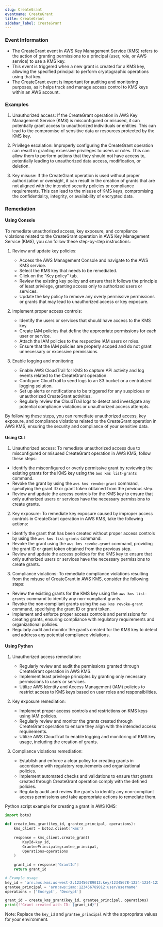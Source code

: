 ```yaml
--- 
slug: CreateGrant
eventname: CreateGrant
title: CreateGrant
sidebar_label: CreateGrant
---
```

                       
### Event Information

- The CreateGrant event in AWS Key Management Service (KMS) refers to the action of granting permissions to a principal (user, role, or AWS service) to use a KMS key.
- This event is triggered when a new grant is created for a KMS key, allowing the specified principal to perform cryptographic operations using that key.
- The CreateGrant event is important for auditing and monitoring purposes, as it helps track and manage access control to KMS keys within an AWS account.


### Examples

1. Unauthorized access: If the CreateGrant operation in AWS Key Management Service (KMS) is misconfigured or misused, it can potentially grant access to unauthorized individuals or entities. This can lead to the compromise of sensitive data or resources protected by the KMS key.

2. Privilege escalation: Improperly configuring the CreateGrant operation can result in granting excessive privileges to users or roles. This can allow them to perform actions that they should not have access to, potentially leading to unauthorized data access, modification, or deletion.

3. Key misuse: If the CreateGrant operation is used without proper authorization or oversight, it can result in the creation of grants that are not aligned with the intended security policies or compliance requirements. This can lead to the misuse of KMS keys, compromising the confidentiality, integrity, or availability of encrypted data.

### Remediation

#### Using Console

To remediate unauthorized access, key exposure, and compliance violations related to the CreateGrant operation in AWS Key Management Service (KMS), you can follow these step-by-step instructions:

1. Review and update key policies: 
   - Access the AWS Management Console and navigate to the AWS KMS service.
   - Select the KMS key that needs to be remediated.
   - Click on the "Key policy" tab.
   - Review the existing key policy and ensure that it follows the principle of least privilege, granting access only to authorized users or services.
   - Update the key policy to remove any overly permissive permissions or grants that may lead to unauthorized access or key exposure.

2. Implement proper access controls:
   - Identify the users or services that should have access to the KMS key.
   - Create IAM policies that define the appropriate permissions for each user or service.
   - Attach the IAM policies to the respective IAM users or roles.
   - Ensure that the IAM policies are properly scoped and do not grant unnecessary or excessive permissions.

3. Enable logging and monitoring:
   - Enable AWS CloudTrail for KMS to capture API activity and log events related to the CreateGrant operation.
   - Configure CloudTrail to send logs to an S3 bucket or a centralized logging solution.
   - Set up alerts or notifications to be triggered for any suspicious or unauthorized CreateGrant activities.
   - Regularly review the CloudTrail logs to detect and investigate any potential compliance violations or unauthorized access attempts.

By following these steps, you can remediate unauthorized access, key exposure, and compliance violations related to the CreateGrant operation in AWS KMS, ensuring the security and compliance of your sensitive data.

#### Using CLI

1. Unauthorized access: To remediate unauthorized access due to misconfigured or misused CreateGrant operation in AWS KMS, follow these steps:

- Identify the misconfigured or overly permissive grant by reviewing the existing grants for the KMS key using the `aws kms list-grants` command.
- Revoke the grant by using the `aws kms revoke-grant` command, specifying the grant ID or grant token obtained from the previous step.
- Review and update the access controls for the KMS key to ensure that only authorized users or services have the necessary permissions to create grants.

2. Key exposure: To remediate key exposure caused by improper access controls in CreateGrant operation in AWS KMS, take the following actions:

- Identify the grant that has been created without proper access controls by using the `aws kms list-grants` command.
- Revoke the grant using the `aws kms revoke-grant` command, providing the grant ID or grant token obtained from the previous step.
- Review and update the access policies for the KMS key to ensure that only authorized users or services have the necessary permissions to create grants.

3. Compliance violations: To remediate compliance violations resulting from the misuse of CreateGrant in AWS KMS, consider the following steps:

- Review the existing grants for the KMS key using the `aws kms list-grants` command to identify any non-compliant grants.
- Revoke the non-compliant grants using the `aws kms revoke-grant` command, specifying the grant ID or grant token.
- Implement and enforce proper access controls and permissions for creating grants, ensuring compliance with regulatory requirements and organizational policies.
- Regularly audit and monitor the grants created for the KMS key to detect and address any potential compliance violations.

#### Using Python

1. Unauthorized access remediation:
   - Regularly review and audit the permissions granted through CreateGrant operation in AWS KMS.
   - Implement least privilege principles by granting only necessary permissions to users or services.
   - Utilize AWS Identity and Access Management (IAM) policies to restrict access to KMS keys based on user roles and responsibilities.

2. Key exposure remediation:
   - Implement proper access controls and restrictions on KMS keys using IAM policies.
   - Regularly review and monitor the grants created through CreateGrant operation to ensure they align with the intended access requirements.
   - Utilize AWS CloudTrail to enable logging and monitoring of KMS key usage, including the creation of grants.

3. Compliance violations remediation:
   - Establish and enforce a clear policy for creating grants in accordance with regulatory requirements and organizational policies.
   - Implement automated checks and validations to ensure that grants created through CreateGrant operation comply with the defined policies.
   - Regularly audit and review the grants to identify any non-compliant access permissions and take appropriate actions to remediate them.

Python script example for creating a grant in AWS KMS:

```python
import boto3

def create_kms_grant(key_id, grantee_principal, operations):
    kms_client = boto3.client('kms')
    
    response = kms_client.create_grant(
        KeyId=key_id,
        GranteePrincipal=grantee_principal,
        Operations=operations
    )
    
    grant_id = response['GrantId']
    return grant_id

# Example usage
key_id = 'arn:aws:kms:us-west-2:123456789012:key/12345678-1234-1234-1234-123456789012'
grantee_principal = 'arn:aws:iam::123456789012:user/username'
operations = ['Encrypt', 'Decrypt']

grant_id = create_kms_grant(key_id, grantee_principal, operations)
print(f"Grant created with ID: {grant_id}")
```

Note: Replace the `key_id` and `grantee_principal` with the appropriate values for your environment.


 